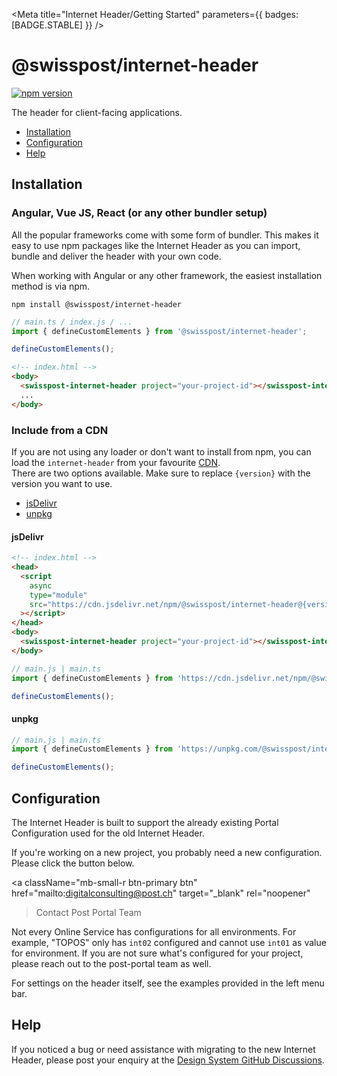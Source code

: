 
<Meta
  title="Internet Header/Getting Started"
  parameters={{ badges: [BADGE.STABLE] }}
/>

# @swisspost/internet-header

[![npm version](https://badge.fury.io/js/@swisspost%2Finternet-header.svg)](https://badge.fury.io/js/@swisspost%2Finternet-header)

The header for client-facing applications.

- [Installation](#installation)
- [Configuration](#configuration)
- [Help](#help)

## Installation

### Angular, Vue JS, React (or any other bundler setup)

All the popular frameworks come with some form of bundler.
This makes it easy to use npm packages like the Internet Header as you can import,
bundle and deliver the header with your own code.

When working with Angular or any other framework, the easiest installation method is via npm.

```shell
npm install @swisspost/internet-header
```

```typescript
// main.ts / index.js / ...
import { defineCustomElements } from '@swisspost/internet-header';

defineCustomElements();
```

```html
<!-- index.html -->
<body>
  <swisspost-internet-header project="your-project-id"></swisspost-internet-header>
  ...
</body>
```

### Include from a CDN

If you are not using any loader or don't want to install from npm,
you can load the `internet-header` from your favourite
[CDN](https://en.wikipedia.org/wiki/Content_delivery_network).<br/>
There are two options available.
Make sure to replace `{version}` with the version you want to use.

- [jsDelivr](https://www.jsdelivr.com/)
- [unpkg](https://unpkg.com/)

#### jsDelivr

```html
<!-- index.html -->
<head>
  <script
    async
    type="module"
    src="https://cdn.jsdelivr.net/npm/@swisspost/internet-header@{version}/dist/swisspost-internet-header/swisspost-internet-header.esm.js"
  ></script>
</head>
<body>
  <swisspost-internet-header project="your-project-id"></swisspost-internet-header>
</body>
```

```javascript
// main.js | main.ts
import { defineCustomElements } from 'https://cdn.jsdelivr.net/npm/@swisspost/internet-header@{version}/loader/index.min.js';

defineCustomElements();
```

#### unpkg

```javascript
// main.js | main.ts
import { defineCustomElements } from 'https://unpkg.com/@swisspost/internet-header@{version}/loader/index.min.js';

defineCustomElements();
```

## Configuration

The Internet Header is built to support the already existing Portal Configuration used for the old Internet Header.

If you're working on a new project, you probably need a new configuration. Please click the button below.

<a
  className="mb-small-r btn-primary btn"
  href="mailto:digitalconsulting@post.ch"
  target="_blank"
  rel="noopener"
>Contact Post Portal Team <post-icon name="1001" className="fs-large"/></a>

Not every Online Service has configurations for all environments.
For example, "TOPOS" only has `int02` configured and cannot use `int01` as value for environment.
If you are not sure what's configured for your project, please reach out to the post-portal team as well.

For settings on the header itself, see the examples provided in the left menu bar.

## Help

If you noticed a bug or need assistance with migrating to the new Internet Header,
please post your enquiry at the [Design System GitHub Discussions](https://github.com/swisspost/design-system/discussions/categories/q-a).
